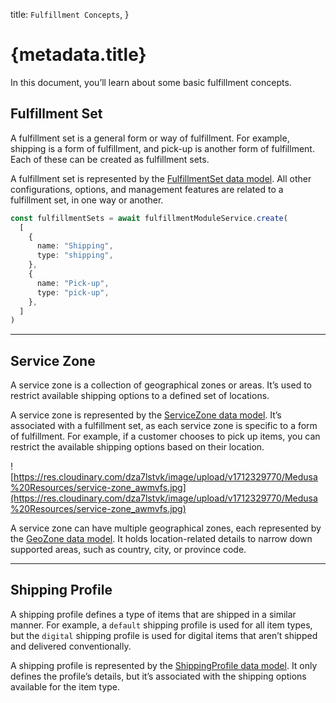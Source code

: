   title: `Fulfillment Concepts`,
}

# {metadata.title}

In this document, you’ll learn about some basic fulfillment concepts.

## Fulfillment Set

A fulfillment set is a general form or way of fulfillment. For example, shipping is a form of fulfillment, and pick-up is another form of fulfillment. Each of these can be created as fulfillment sets.

A fulfillment set is represented by the [FulfillmentSet data model](/references/fulfillment/models/FulfillmentSet). All other configurations, options, and management features are related to a fulfillment set, in one way or another.

```ts
const fulfillmentSets = await fulfillmentModuleService.create(
  [
    {
      name: "Shipping",
      type: "shipping",
    },
    {
      name: "Pick-up",
      type: "pick-up",
    },
  ]
)
```

---

## Service Zone

A service zone is a collection of geographical zones or areas. It’s used to restrict available shipping options to a defined set of locations.

A service zone is represented by the [ServiceZone data model](/references/fulfillment/models/ServiceZone). It’s associated with a fulfillment set, as each service zone is specific to a form of fulfillment. For example, if a customer chooses to pick up items, you can restrict the available shipping options based on their location.

![https://res.cloudinary.com/dza7lstvk/image/upload/v1712329770/Medusa%20Resources/service-zone_awmvfs.jpg](https://res.cloudinary.com/dza7lstvk/image/upload/v1712329770/Medusa%20Resources/service-zone_awmvfs.jpg)

A service zone can have multiple geographical zones, each represented by the [GeoZone data model](/references/fulfillment/models/GeoZone). It holds location-related details to narrow down supported areas, such as country, city, or province code.

---

## Shipping Profile

A shipping profile defines a type of items that are shipped in a similar manner. For example, a `default` shipping profile is used for all item types, but the `digital` shipping profile is used for digital items that aren’t shipped and delivered conventionally.

A shipping profile is represented by the [ShippingProfile data model](/references/fulfillment/models/ShippingProfile). It only defines the profile’s details, but it’s associated with the shipping options available for the item type.
